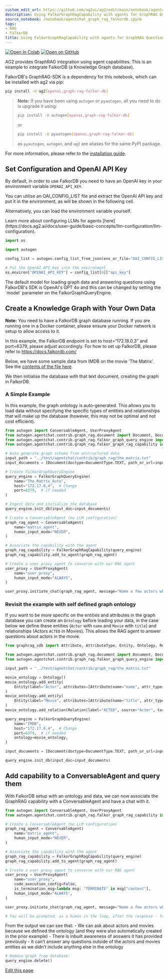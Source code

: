 ```yaml
---
custom_edit_url: https://github.com/ag2ai/ag2/edit/main/notebook/agentchat_graph_rag_falkordb.ipynb
description: Using FalkorGraphRagCapability with agents for GraphRAG Question & Answering
source_notebook: /notebook/agentchat_graph_rag_falkordb.ipynb
tags:
- RAG
- FalkorDB
title: Using FalkorGraphRagCapability with agents for GraphRAG Question & Answering
---
```


<a href="https://colab.research.google.com/github/ag2ai/ag2/blob/main/notebook/agentchat_graph_rag_falkordb.ipynb" class="colab-badge" target="_blank"><img noZoom src="https://colab.research.google.com/assets/colab-badge.svg" alt="Open In Colab" /></a>
<a href="https://github.com/ag2ai/ag2/blob/main/notebook/agentchat_graph_rag_falkordb.ipynb" class="github-badge" target="_blank"><img noZoom src="https://img.shields.io/badge/Open%20on%20GitHub-grey?logo=github" alt="Open on GitHub" /></a>




AG2 provides GraphRAG integration using agent capabilities. This is an
example to integrate FalkorDB (a Knowledge Graph database).


<div class="info Requirements">
<Info>
FalkorDB's GraphRAG-SDK is a dependency for this notebook, which can be installed with ag2 via pip:

```bash
pip install -U ag2[openai,graph-rag-falkor-db]
```

> **Note:** If you have been using `autogen` or `pyautogen`, all you need to do is upgrade it using:  
> ```bash
> pip install -U autogen[openai,graph-rag-falkor-db]
> ```
> or  
> ```bash
> pip install -U pyautogen[openai,graph-rag-falkor-db]
> ```
> as `pyautogen`, `autogen`, and `ag2` are aliases for the same PyPI package.  


For more information, please refer to the [installation guide](https://docs.ag2.ai/docs/user-guide/basic-concepts/installing-ag2).
</Info>
</div>


## Set Configuration and OpenAI API Key

By default, in order to use FalkorDB you need to have an OpenAI key in
your environment variable `OPENAI_API_KEY`.

You can utilise an OAI_CONFIG_LIST file and extract the OpenAI API key
and put it in the environment, as will be shown in the following cell.

Alternatively, you can load the environment variable yourself.


<div class="tip">
<Tip>
Learn more about configuring LLMs for agents [here](https://docs.ag2.ai/docs/user-guide/basic-concepts/llm-configuration/llm-configuration).
</Tip>
</div>


```python
import os

import autogen

config_list = autogen.config_list_from_json(env_or_file="OAI_CONFIG_LIST")

# Put the OpenAI API key into the environment
os.environ["OPENAI_API_KEY"] = config_list[0]["api_key"]
```


<div class="important">
<important>
The default model for loading graph data and answering questions using FalkorDB's SDK is OpenAI's GPT 4o and this can be changed by setting the `model` parameter on the FalkorGraphQueryEngine.
</important>
</div>


## Create a Knowledge Graph with Your Own Data

**Note:** You need to have a FalkorDB graph database running. If you are
running one in a Docker container, please ensure your Docker network is
setup to allow access to it.

In this example, the FalkorDB endpoint is set to host=“172.18.0.3” and
port=6379, please adjust accordingly. For how to set up FalkorDB, please
refer to https://docs.falkordb.com/

Below, we have some sample data from IMDB on the movie ‘The Matrix’. See
the [contents of the file
here](https://github.com/ag2ai/ag2/blob/main/test/agentchat/contrib/graph_rag/the_matrix.txt).

We then initialise the database with that text document, creating the
graph in FalkorDB.

### A Simple Example

In this example, the graph ontology is auto-generated. This allows you
to load data without specifying the specific types of entities and
relationships that will make up the database (however, this may not be
optimal and not cost efficient).

```python
from autogen import ConversableAgent, UserProxyAgent
from autogen.agentchat.contrib.graph_rag.document import Document, DocumentType
from autogen.agentchat.contrib.graph_rag.falkor_graph_query_engine import FalkorGraphQueryEngine
from autogen.agentchat.contrib.graph_rag.falkor_graph_rag_capability import FalkorGraphRagCapability

# Auto generate graph schema from unstructured data
input_path = "../test/agentchat/contrib/graph_rag/the_matrix.txt"
input_documents = [Document(doctype=DocumentType.TEXT, path_or_url=input_path)]

# Create FalkorGraphQueryEngine
query_engine = FalkorGraphQueryEngine(
    name="The_Matrix_Auto",
    host="172.17.0.4",  # Change
    port=6379,  # if needed
)

# Ingest data and initialize the database
query_engine.init_db(input_doc=input_documents)

# Create a ConversableAgent (no LLM configuration)
graph_rag_agent = ConversableAgent(
    name="matrix_agent",
    human_input_mode="NEVER",
)

# Associate the capability with the agent
graph_rag_capability = FalkorGraphRagCapability(query_engine)
graph_rag_capability.add_to_agent(graph_rag_agent)

# Create a user proxy agent to converse with our RAG agent
user_proxy = UserProxyAgent(
    name="user_proxy",
    human_input_mode="ALWAYS",
)

user_proxy.initiate_chat(graph_rag_agent, message="Name a few actors who've played in 'The Matrix'")
```

### Revisit the example with self defined graph ontology

If you want to be more specific on the entities and attributes in the
graph database you can create an `Ontology` before loading your data, in
the case below we define these entities (`Actor` with `name` and `Movie`
with `title`) and relationships (Actors `ACTED` in Movies). This allows
the RAG agent to answer questions about actors in the movie.

```python
from graphrag_sdk import Attribute, AttributeType, Entity, Ontology, Relation

from autogen.agentchat.contrib.graph_rag.document import Document, DocumentType
from autogen.agentchat.contrib.graph_rag.falkor_graph_query_engine import FalkorGraphQueryEngine

input_path = "../test/agentchat/contrib/graph_rag/the_matrix.txt"

movie_ontology = Ontology()
movie_ontology.add_entity(
    Entity(label="Actor", attributes=[Attribute(name="name", attr_type=AttributeType.STRING, unique=True)])
)
movie_ontology.add_entity(
    Entity(label="Movie", attributes=[Attribute(name="title", attr_type=AttributeType.STRING, unique=True)])
)
movie_ontology.add_relation(Relation(label="ACTED", source="Actor", target="Movie"))

query_engine = FalkorGraphQueryEngine(
    name="IMDB",
    host="172.17.0.4",  # Change
    port=6379,  # if needed
    ontology=movie_ontology,
)

input_documents = [Document(doctype=DocumentType.TEXT, path_or_url=input_path)]

query_engine.init_db(input_doc=input_documents)
```

## Add capability to a ConversableAgent and query them

With FalkorDB setup with an ontology and data, we can now associate the
GraphRAG capability with a ConversableAgent and have a chat with it.

```python
from autogen import ConversableAgent, UserProxyAgent
from autogen.agentchat.contrib.graph_rag.falkor_graph_rag_capability import FalkorGraphRagCapability

# Create a ConversableAgent (no LLM configuration)
graph_rag_agent = ConversableAgent(
    name="matrix_agent",
    human_input_mode="NEVER",
)

# Associate the capability with the agent
graph_rag_capability = FalkorGraphRagCapability(query_engine)
graph_rag_capability.add_to_agent(graph_rag_agent)

# Create a user proxy agent to converse with our RAG agent
user_proxy = UserProxyAgent(
    name="user_proxy",
    code_execution_config=False,
    is_termination_msg=lambda msg: "TERMINATE" in msg["content"],
    human_input_mode="ALWAYS",
)

user_proxy.initiate_chat(graph_rag_agent, message="Name a few actors who've played in 'The Matrix'")

# You will be prompted, as a human in the loop, after the response - feel free to ask more questions.
```

From the output we can see that: - We can ask about actors and movies
because we defined the ontology (and they were also automatically
created in the prior example) - There is inbuilt awareness of answers it
has provided previously - It can’t answer any questions outside of the
actors and movies entities as we didn’t include anything else in the
ontology

```python
# Remove graph from database:
query_engine.delete()
```

<div className="edit-url-container">
    <a className="edit-url" href="https://github.com/ag2ai/ag2/edit/main/notebook/agentchat_graph_rag_falkordb.ipynb" target='_blank'><Icon icon="pen" iconType="solid" size="13px"/> Edit this page</a>
</div>

